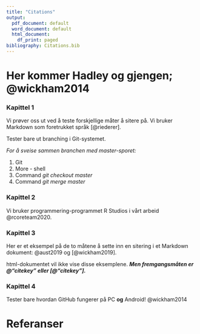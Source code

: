 ```yaml
---
title: "Citations"
output:
  pdf_document: default
  word_document: default
  html_document:
    df_print: paged
bibliography: Citations.bib
---
```



# Her kommer Hadley og gjengen; @wickham2014

### Kapittel 1

Vi prøver oss ut ved å teste forskjellige måter å sitere på. 
Vi bruker Markdown som foretrukket språk [@riederer].

Tester bare ut branching i Git-systemet. 

*For å sveise sammen branchen med master-sporet:*

1. Git
1. More - shell
1. Command *git checkout master*
1. Command *git merge master*

### Kapittel 2

Vi bruker programmering-programmet R Studios i vårt arbeid @rcoreteam2020.

### Kapittel 3

Her er et eksempel på de to måtene å sette inn en sitering i et Markdown dokument: @aust2019 og [@wickham2019]. 

html-dokumentet vil ikke vise disse eksemplene.
***Men fremgangsmåten er @"citekey" eller [@"citekey"].***


### Kapittel 4

Tester bare hvordan GitHub fungerer på PC **og** Android! @wickham2014

# Referanser

